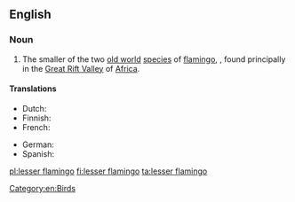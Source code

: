 ==English==
{{rfi}}
{{wikipedia}}
{{wikispecies|Phoenicopterus minor}}
===Noun===
{{en-noun|head=[[lesser]] [[flamingo]]}}

# The smaller of the two [[old world]] [[species]] of [[flamingo]], {{taxlink|Phoenicopterus minor|species}}, found principally in the [[Great Rift Valley]] of [[Africa]].

====Translations====
{{trans-top|the smaller of the two old world species of flamingo}}
* Dutch: {{t|nl|dwergflamingo|m}}
* Finnish: {{t+|fi|pikkuflamingo}}
* French: {{t|fr|flamant nain|m}}
{{trans-mid}}
* German: {{t|de|Zwergflamingo}}
* Spanish: {{t|es|flamenco enano|m}}
{{trans-bottom}}

[[Category:en:Birds]]

[[pl:lesser flamingo]]
[[fi:lesser flamingo]]
[[ta:lesser flamingo]]
